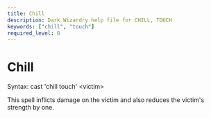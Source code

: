 ```yaml
---
title: Chill
description: Dark Wizardry help file for CHILL, TOUCH
keywords: ["chill", "touch"]
required_level: 0
---
```


# Chill

Syntax: cast 'chill touch' \<victim\>  

This spell inflicts damage on the victim and also reduces the victim's  
strength by one.